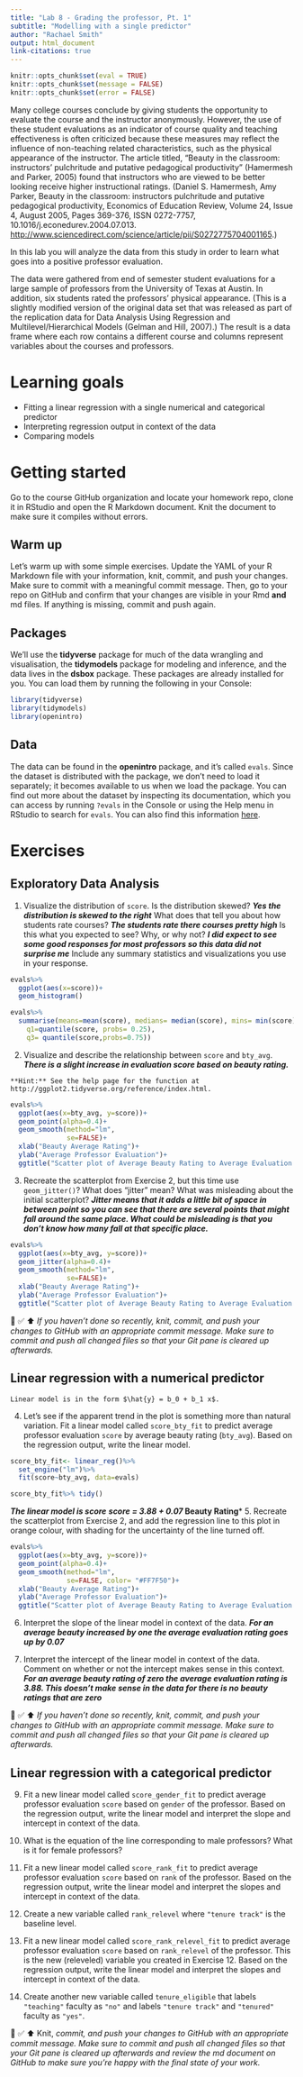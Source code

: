 ```yaml
---
title: "Lab 8 - Grading the professor, Pt. 1"
subtitle: "Modelling with a single predictor"
author: "Rachael Smith"
output: html_document
link-citations: true
---
```


```r
knitr::opts_chunk$set(eval = TRUE)
knitr::opts_chunk$set(message = FALSE)
knitr::opts_chunk$set(error = FALSE)
```

Many college courses conclude by giving students the opportunity to evaluate the course and the instructor anonymously.
However, the use of these student evaluations as an indicator of course quality and teaching effectiveness is often criticized because these measures may reflect the influence of non-teaching related characteristics, such as the physical appearance of the instructor.
The article titled, "Beauty in the classroom: instructors' pulchritude and putative pedagogical productivity" (Hamermesh and Parker, 2005) found that instructors who are viewed to be better looking receive higher instructional ratings.
(Daniel S. Hamermesh, Amy Parker, Beauty in the classroom: instructors pulchritude and putative pedagogical productivity, Economics of Education Review, Volume 24, Issue 4, August 2005, Pages 369-376, ISSN 0272-7757, 10.1016/j.econedurev.2004.07.013. <http://www.sciencedirect.com/science/article/pii/S0272775704001165>.)

In this lab you will analyze the data from this study in order to learn what goes into a positive professor evaluation.

The data were gathered from end of semester student evaluations for a large sample of professors from the University of Texas at Austin.
In addition, six students rated the professors' physical appearance.
(This is a slightly modified version of the original data set that was released as part of the replication data for Data Analysis Using Regression and Multilevel/Hierarchical Models (Gelman and Hill, 2007).) The result is a data frame where each row contains a different course and columns represent variables about the courses and professors.

# Learning goals

-   Fitting a linear regression with a single numerical and categorical predictor
-   Interpreting regression output in context of the data
-   Comparing models

# Getting started

Go to the course GitHub organization and locate your homework repo, clone it in RStudio and open the R Markdown document.
Knit the document to make sure it compiles without errors.

## Warm up

Let's warm up with some simple exercises.
Update the YAML of your R Markdown file with your information, knit, commit, and push your changes.
Make sure to commit with a meaningful commit message.
Then, go to your repo on GitHub and confirm that your changes are visible in your Rmd **and** md files.
If anything is missing, commit and push again.

## Packages

We'll use the **tidyverse** package for much of the data wrangling and visualisation, the **tidymodels** package for modeling and inference, and the data lives in the **dsbox** package.
These packages are already installed for you.
You can load them by running the following in your Console:

```r
library(tidyverse) 
library(tidymodels)
library(openintro)
```

## Data

The data can be found in the **openintro** package, and it's called `evals`.
Since the dataset is distributed with the package, we don't need to load it separately; it becomes available to us when we load the package.
You can find out more about the dataset by inspecting its documentation, which you can access by running `?evals` in the Console or using the Help menu in RStudio to search for `evals`.
You can also find this information [here](https://www.openintro.org/data/index.php?data=evals).

# Exercises

## Exploratory Data Analysis

1.  Visualize the distribution of `score`.
    Is the distribution skewed?
    ***Yes the distribution is skewed to the right***
    What does that tell you about how students rate courses?
    ***The students rate there courses pretty high***
    Is this what you expected to see?
    Why, or why not?
    ***I did expect to see some good responses for most professors so this data did not surprise me***
    Include any summary statistics and visualizations you use in your response.
    
```r
evals%>%
  ggplot(aes(x=score))+
  geom_histogram()

evals%>%
  summarise(means=mean(score), medians= median(score), mins= min(score), maxs= max(score), sds= sd(score),
    q1=quantile(score, probs= 0.25),
    q3= quantile(score,probs=0.75))

```

2.  Visualize and describe the relationship between `score` and `bty_avg`.
***There is a slight increase in evaluation score based on beauty rating.***

```marginfigure
**Hint:** See the help page for the function at http://ggplot2.tidyverse.org/reference/index.html.
```

```r
evals%>%
  ggplot(aes(x=bty_avg, y=score))+
  geom_point(alpha=0.4)+
  geom_smooth(method="lm",
              se=FALSE)+
  xlab("Beauty Average Rating")+
  ylab("Average Professor Evaluation")+
  ggtitle("Scatter plot of Average Beauty Rating to Average Evaluation Score")


```
3.  Recreate the scatterplot from Exercise 2, but this time use\
    `geom_jitter()`? What does "jitter" mean? What was misleading about the initial scatterplot?
    ***Jitter means that it adds a little bit of space in between point so you can see that there are several points that might fall around the same place. What could be misleading is that you don't know how many fall at that specific place.***
    
```r
evals%>%
  ggplot(aes(x=bty_avg, y=score))+
  geom_jitter(alpha=0.4)+
  geom_smooth(method="lm",
              se=FALSE)+
  xlab("Beauty Average Rating")+
  ylab("Average Professor Evaluation")+
  ggtitle("Scatter plot of Average Beauty Rating to Average Evaluation Score")


```

🧶 ✅ ⬆️ *If you haven't done so recently, knit, commit, and push your changes to GitHub with an appropriate commit message. Make sure to commit and push all changed files so that your Git pane is cleared up afterwards.*

## Linear regression with a numerical predictor

```marginfigure
Linear model is in the form $\hat{y} = b_0 + b_1 x$.
```

4.  Let's see if the apparent trend in the plot is something more than natural variation.
    Fit a linear model called `score_bty_fit` to predict average professor evaluation `score` by average beauty rating (`bty_avg`).
    Based on the regression output, write the linear model.
```r
score_bty_fit<- linear_reg()%>%
  set_engine("lm")%>%
  fit(score~bty_avg, data=evals)

score_bty_fit%>% tidy()

```
***The linear model is score***
***score = 3.88 + 0.07 *Beauty Rating***
5.  Recreate the scatterplot from Exercise 2, and add the regression line to this plot in orange colour, with shading for the uncertainty of the line turned off.

```r
evals%>%
  ggplot(aes(x=bty_avg, y=score))+
  geom_point(alpha=0.4)+
  geom_smooth(method="lm",
              se=FALSE, color= "#FF7F50")+
  xlab("Beauty Average Rating")+
  ylab("Average Professor Evaluation")+
  ggtitle("Scatter plot of Average Beauty Rating to Average Evaluation Score")


```

6.  Interpret the slope of the linear model in context of the data.
***For an average beauty increased by one the average evaluation rating goes up by 0.07***

7.  Interpret the intercept of the linear model in context of the data.
    Comment on whether or not the intercept makes sense in this context.
***For an average beauty rating of zero the average evaluation rating is 3.88. This doesn't make sense in the data for there is no beauty ratings that are zero***

🧶 ✅ ⬆️ *If you haven't done so recently, knit, commit, and push your changes to GitHub with an appropriate commit message. Make sure to commit and push all changed files so that your Git pane is cleared up afterwards.*

## Linear regression with a categorical predictor

9.  Fit a new linear model called `score_gender_fit` to predict average professor evaluation `score` based on `gender` of the professor.
    Based on the regression output, write the linear model and interpret the slope and intercept in context of the data.

10. What is the equation of the line corresponding to male professors?
    What is it for female professors?

11. Fit a new linear model called `score_rank_fit` to predict average professor evaluation `score` based on `rank` of the professor.
    Based on the regression output, write the linear model and interpret the slopes and intercept in context of the data.

12. Create a new variable called `rank_relevel` where `"tenure track"` is the baseline level.

13. Fit a new linear model called `score_rank_relevel_fit` to predict average professor evaluation `score` based on `rank_relevel` of the professor.
    This is the new (releveled) variable you created in Exercise 12.
    Based on the regression output, write the linear model and interpret the slopes and intercept in context of the data.
   

14. Create another new variable called `tenure_eligible` that labels `"teaching"` faculty as `"no"` and labels `"tenure track"` and `"tenured"` faculty as `"yes"`.


🧶 ✅ ⬆️ Knit, *commit, and push your changes to GitHub with an appropriate commit message. Make sure to commit and push all changed files so that your Git pane is cleared up afterwards and review the md document on GitHub to make sure you're happy with the final state of your work.*
